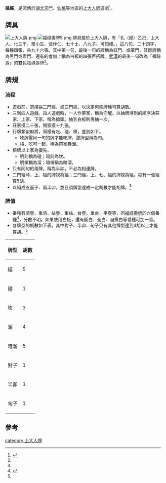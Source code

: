 '''摳經'''，是流傳於[[湖北|湖北]][[天門市|天門]]、[[仙桃市|仙桃]]等地區的[[上大人牌|上大人牌]]遊戲<ref name="赌博纵横">{{cite book |author=涂文学|title=《赌博纵横》 |date=1997-09-01|publisher=民主与建设出版社|location=中國|language=zh-hans |isbn=9787801121240}}</ref>。
==牌具==
[[File:上大人牌.png|thumb]]
[[File:福祿壽牌5.png|thumb]]
牌具屬於上大人牌，有「孔（邱）乙己、上大人、化三千、爾小生、佳作仁、七十士、八九子、可知禮。」這八句、二十四字，每種四張，共九十六張。其中第一句、最後一句的牌稱為紅門、或葷門，其餘牌稱為黑門或素門。還有的會加上稱為白板的四張百搭牌。[[武漢|武漢]]的最後一句改為「福祿壽」的雙色福祿壽牌<ref name="赌博纵横"></ref>。

==牌規==
===流程===
*遊戲前，選擇採二門經、或三門經，以決定何些牌種可算胡數。
*三到四人遊戲。四人遊戲時，一人作夢家，稱為守醒。以抽牌得到的順序決莊家、上家、下家，稱為搶頭。抽到白板則再抽一次。
*莊家摸二十張，閒家摸十九張。
*行牌類似麻將，同樣有吃、碰、槓，差別如下。
**吃牌需同一句的牌才能吃牌，該牌型稱為句。
**槓、吃可一起，稱為帶家眷溜。
*槓牌以上家為優先。
**明刻稱為碰；暗刻為坎。
**明槓稱為溜；暗槓稱為暗溜。
*只有同句的兩牌，稱為半卯，不必為相連牌。
*二門經時，上、福的牌視為經；三門經，上、七、福的牌視為經。每有一張經算5胡。
*以組成五面子、兩半卯，並且須牌型達成一定胡數才能胡牌。<ref name="赌博纵横"></ref>

===牌值===
*番種有清壺、重清、枯壺、重枯、台壺、重台、平壺等，同[[福祿壽牌|福祿壽牌]]的六個番種<ref name="福祿壽">{{Cite news|url=http://www.52huapai.com/gamerule/205.html|title=福祿壽|language=zh-cn|publisher=我爱花牌游戏中心|author=|date=|accessdate=2013-10-29|archive-url=https://web.archive.org/web/20131101152716/http://www.52huapai.com/gamerule/205.html|archive-date=2013-11-01|dead-url=yes}}</ref>，分數不明。如果使用白板，還有斷白、全白、自摸白等番種可加一番。
*各牌型的胡數如下表。其中對子、半卯、句子只有其他牌型達到4胡以上才能算胡。<ref name="赌博纵横"></ref>
{| class="wikitable"
|-
! 牌型 !!  胡數
|-
| 經 ||  5
|-
| 碰 ||  1
|-
| 坎 || 3
|-
| 溜 || 4
|-
| 暗溜 || 5
|-
| 對子 || 1
|-
| 半卯 || 1
|-
| 句子 || 1
|}

==參考==
{{reflist}}

[[category:上大人牌|category:上大人牌]]